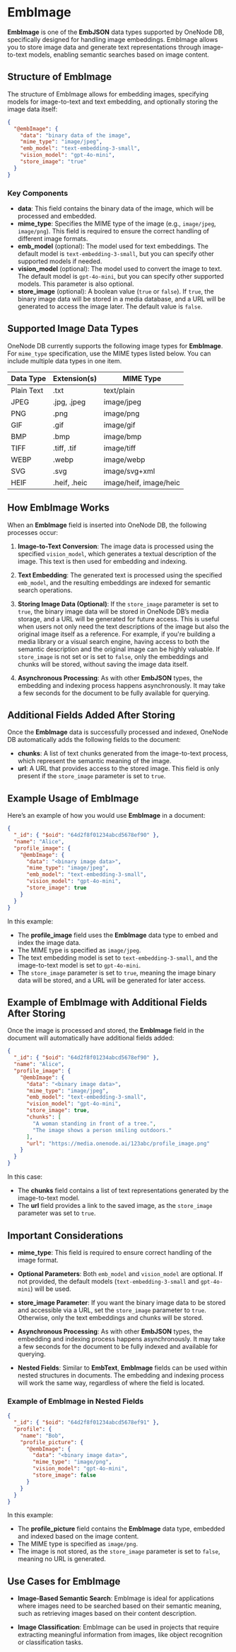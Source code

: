 # EmbImage

**EmbImage** is one of the **EmbJSON** data types supported by OneNode DB, specifically designed for handling image embeddings. EmbImage allows you to store image data and generate text representations through image-to-text models, enabling semantic searches based on image content.

## Structure of EmbImage

The structure of EmbImage allows for embedding images, specifying models for image-to-text and text embedding, and optionally storing the image data itself:

```json
{
  "@embImage": {
    "data": "binary data of the image",
    "mime_type": "image/jpeg",
    "emb_model": "text-embedding-3-small",
    "vision_model": "gpt-4o-mini",
    "store_image": "true"
  }
}
```

### Key Components

- **data**: This field contains the binary data of the image, which will be processed and embedded.
- **mime_type**: Specifies the MIME type of the image (e.g., `image/jpeg`, `image/png`). This field is required to ensure the correct handling of different image formats.
- **emb_model** (optional): The model used for text embeddings. The default model is `text-embedding-3-small`, but you can specify other supported models if needed.
- **vision_model** (optional): The model used to convert the image to text. The default model is `gpt-4o-mini`, but you can specify other supported models. This parameter is also optional.
- **store_image** (optional): A boolean value (`true` or `false`). If `true`, the binary image data will be stored in a media database, and a URL will be generated to access the image later. The default value is `false`.

## Supported Image Data Types

OneNode DB currently supports the following image types for **EmbImage**. For `mime_type` specification, use the MIME types listed below. You can include multiple data types in one item.

| Data Type  | Extension(s) | MIME Type              |
| ---------- | ------------ | ---------------------- |
| Plain Text | .txt         | text/plain             |
| JPEG       | .jpg, .jpeg  | image/jpeg             |
| PNG        | .png         | image/png              |
| GIF        | .gif         | image/gif              |
| BMP        | .bmp         | image/bmp              |
| TIFF       | .tiff, .tif  | image/tiff             |
| WEBP       | .webp        | image/webp             |
| SVG        | .svg         | image/svg+xml          |
| HEIF       | .heif, .heic | image/heif, image/heic |

## How EmbImage Works

When an **EmbImage** field is inserted into OneNode DB, the following processes occur:

1. **Image-to-Text Conversion**: The image data is processed using the specified `vision_model`, which generates a textual description of the image. This text is then used for embedding and indexing.
   
2. **Text Embedding**: The generated text is processed using the specified `emb_model`, and the resulting embeddings are indexed for semantic search operations.

3. **Storing Image Data (Optional)**: If the `store_image` parameter is set to `true`, the binary image data will be stored in OneNode DB’s media storage, and a URL will be generated for future access. This is useful when users not only need the text descriptions of the image but also the original image itself as a reference. For example, if you're building a media library or a visual search engine, having access to both the semantic description and the original image can be highly valuable. If `store_image` is not set or is set to `false`, only the embeddings and chunks will be stored, without saving the image data itself.

4. **Asynchronous Processing**: As with other **EmbJSON** types, the embedding and indexing process happens asynchronously. It may take a few seconds for the document to be fully available for querying.

## Additional Fields Added After Storing

Once the **EmbImage** data is successfully processed and indexed, OneNode DB automatically adds the following fields to the document:

- **chunks**: A list of text chunks generated from the image-to-text process, which represent the semantic meaning of the image.
- **url**: A URL that provides access to the stored image. This field is only present if the `store_image` parameter is set to `true`.

## Example Usage of EmbImage

Here’s an example of how you would use **EmbImage** in a document:

```json
{
  "_id": { "$oid": "64d2f8f01234abcd5678ef90" },
  "name": "Alice",
  "profile_image": {
    "@embImage": {
      "data": "<binary image data>",
      "mime_type": "image/jpeg",
      "emb_model": "text-embedding-3-small",
      "vision_model": "gpt-4o-mini",
      "store_image": true
    }
  }
}
```

In this example:
- The **profile_image** field uses the **EmbImage** data type to embed and index the image data.
- The MIME type is specified as `image/jpeg`.
- The text embedding model is set to `text-embedding-3-small`, and the image-to-text model is set to `gpt-4o-mini`.
- The `store_image` parameter is set to `true`, meaning the image binary data will be stored, and a URL will be generated for later access.

## Example of EmbImage with Additional Fields After Storing

Once the image is processed and stored, the **EmbImage** field in the document will automatically have additional fields added:

```json
{
  "_id": { "$oid": "64d2f8f01234abcd5678ef90" },
  "name": "Alice",
  "profile_image": {
    "@embImage": {
      "data": "<binary image data>",
      "mime_type": "image/jpeg",
      "emb_model": "text-embedding-3-small",
      "vision_model": "gpt-4o-mini",
      "store_image": true,
      "chunks": [
        "A woman standing in front of a tree.",
        "The image shows a person smiling outdoors."
      ],
      "url": "https://media.onenode.ai/123abc/profile_image.png"
    }
  }
}
```

In this case:
- The **chunks** field contains a list of text representations generated by the image-to-text model.
- The **url** field provides a link to the saved image, as the `store_image` parameter was set to `true`.

## Important Considerations

- **mime_type**: This field is required to ensure correct handling of the image format.
- **Optional Parameters**: Both `emb_model` and `vision_model` are optional. If not provided, the default models (`text-embedding-3-small` and `gpt-4o-mini`) will be used.
  
- **store_image Parameter**: If you want the binary image data to be stored and accessible via a URL, set the `store_image` parameter to `true`. Otherwise, only the text embeddings and chunks will be stored.

- **Asynchronous Processing**: As with other **EmbJSON** types, the embedding and indexing process happens asynchronously. It may take a few seconds for the document to be fully indexed and available for querying.

- **Nested Fields**: Similar to **EmbText**, **EmbImage** fields can be used within nested structures in documents. The embedding and indexing process will work the same way, regardless of where the field is located.

### Example of EmbImage in Nested Fields

```json
{
  "_id": { "$oid": "64d2f8f01234abcd5678ef91" },
  "profile": {
    "name": "Bob",
    "profile_picture": {
      "@embImage": {
        "data": "<binary image data>",
        "mime_type": "image/png",
        "vision_model": "gpt-4o-mini",
        "store_image": false
      }
    }
  }
}
```

In this example:
- The **profile_picture** field contains the **EmbImage** data type, embedded and indexed based on the image content.
- The MIME type is specified as `image/png`.
- The image is not stored, as the `store_image` parameter is set to `false`, meaning no URL is generated.

## Use Cases for EmbImage

- **Image-Based Semantic Search**: EmbImage is ideal for applications where images need to be searched based on their semantic meaning, such as retrieving images based on their content description.
  
- **Image Classification**: EmbImage can be used in projects that require extracting meaningful information from images, like object recognition or classification tasks.
